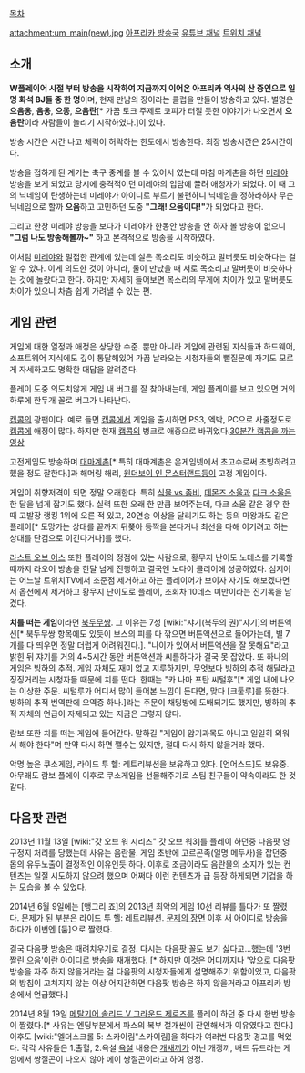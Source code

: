 [[목차]]

attachment:um_main(new).jpg
[http://afreeca.com/nrmtzv 아프리카 방송국]
[https://www.youtube.com/user/tzv23 유튜브 채널]
[http://www.twitch.tv/nrmtzv 트위치 채널]

== 소개 ==
'''W플레이어 시절 부터 방송을 시작하여 지금까지 이어온 아프리카 역사의 산 증인으로 일명 화석 BJ들 중 한 명'''이며, 현재 만남의 장이라는 클럽을 만들어 방송하고 있다. 별명은 '''으음옹''', '''음옹''', '''으몽''', '''으음란'''[* 가끔 토크 주제로 코피가 터질 듯한 이야기가 나오면서 '''으음란'''이라 사람들이 놀리기 시작하였다.]이 있다.

방송 시간은 시간 나고 체력이 허락하는 한도에서 방송한다. 최장 방송시간은 25시간이다. 

방송을 접하게 된 계기는 축구 중계를 볼 수 있어서 였는데 마침 마계촌을 하던 [[미레야]] 방송을 보게 되었고 당시에 충격적이던 미레야의 입담에 끌려 애청자가 되었다. 이 때 그의 닉네임이 탄생하는데 미레야가 아이디로 부르기 불편하니 닉네임을 정하라하자 무슨 닉네임으로 할까 '''으음'''하고 고민하던 도중 '''"그래! 으음이다!"'''가 되었다고 한다.

그리고 한창 미레야 방송을 보다가 미레야가 한동안 방송을 안 하자 볼 방송이 없으니 '''"그럼 나도 방송해볼까~"''' 하고 본격적으로 방송을 시작하였다.

이처럼 [[미레야]]와 밀접한 관계에 있는데 실은 목소리도 비슷하고 말버릇도 비슷하다는 걸 알 수 있다. 이게 의도한 것이 아니라, 둘이 만났을 때 서로 목소리고 말버릇이 비슷하다는 것에 놀랐다고 한다. 하지만 자세히 들어보면 목소리의 무게에 차이가 있고 말버릇도 차이가 있으니 차츰 쉽게 가려낼 수 있는 편.

== 게임 관련 ==
게임에 대한 열정과 애정은 상당한 수준. 뿐만 아니라 게임에 관련된 지식들과 하드웨어, 소프트웨어 지식에도 깊이 통달해있어 가끔 날라오는 시청자들의 뻘질문에 자기도 모르게 자세하고도 명확한 대답을 알려준다. 

플레이 도중 의도치않게 게임 내 버그를 잘 찾아내는데, 게임 플레이를 보고 있으면 거의 하루에 한두개 꼴로 버그가 나타난다. 

[[캡콤]]의 광팬이다. 예로 들면 [[캡콤]]에서 게임을 출시하면 PS3, 엑박, PC으로 사줄정도로 [[캡콤]]에 애정이 많다. 하지만 현재 [[캡콤]]의 병크로 애증으로 바뀌었다.[http://youtu.be/P11m3rT5ig8 30분간 캡콤을 까는 영상]

고전게임도 방송하며 [[대마계촌]][* 특히 대마계촌은 온게임넷에서 초고수로써 초빙하려고 했을 정도 잘한다.]과 해머링 해리, [[원더보이 인 몬스터랜드]]등이 고정 게임이다. 

게임이 취향저격이 되면 정말 오래한다. 특히 [[식물 vs 좀비]], [[데몬즈 소울]]과 [[다크 소울]]은 한 달을 넘게 잡기도 했다. 실력 또한 오래 한 만큼 보여주는데, 다크 소울 같은 경우 한때 고발장 랭킹 1위에 오른 적 있고, 20연승 이상을 달리기도 하는 등의 마왕과도 같은 플레이[* 도망가는 상대를 끝까지 뒤쫒아 등짝을 본다거나 최선을 다해 이기려고 하는 상대를 단검으로 이긴다거나]를 했다.

[[라스트 오브 어스]] 또한 플레이의 정점에 있는 사람으로, 황무지 난이도 노데스를 기록할때까지 라오어 방송을 한달 넘게 진행하고 결국엔 노다이 클리어에 성공하였다. 심지어는 어느날 트위치TV에서 조준점 제거하고 하는 플레이어가 보이자 자기도 해보겠다면서 옵션에서 제거하고 황무지 난이도로 플레이, 초회차 10데스 미만이라는 진기록을 남겼다.

'''치를 떠는 게임'''이라면 [[북두무쌍]]. 그 이유는 7성 [wiki:"쟈기(북두의 권)"쟈기]의 버튼액션[* 북두무쌍 항목에도 있듯이 보스의 피를 다 깎으면 버튼액션으로 들어가는데, 별 7개를 다 띄우면 정말 더럽게 어려워진다.]. "나이가 있어서 버튼액션을 잘 못해요"라고 밝힌 뒤 쟈기를 거의 4~5시간 동안 버튼액션과 씨름하다가 결국 못 잡았다. 또 하나의 게임은 빙하의 추적. 게임 자체도 재미 없고 지루하지만, 무엇보다 빙하의 추적 해달라고 징징거리는 시청자들 때문에 치를 떤다. 한때는 "카 나마 프탄 씨털후"[* 게임 내에 나오는 이상한 주문. 씨털루가 어디서 많이 들어본 느낌이 든다면, 맞다 [크툴루]를 뜻한다. 빙하의 추적 번역판에 오역중 하나.]라는 주문이 채팅방에 도배되기도 했지만, 빙하의 추적 자체의 언급이 자제되고 있는 지금은 그렇지 않다.

람보 또한 치를 떠는 게임에 들어간다. 말하길 "게임이 암기과목도 아니고 일일히 외워서 해야 한다"며 만약 다시 하면 깰수는 있지만, 절대 다시 하지 않을거라 했다.

악명 높은 쿠소게임, 라이드 투 헬: 레트리뷰션을 보유하고 있다. [언어스드]도 보유중. 아무래도 람보 플에이 이후로 쿠소게임을 선물해주기로 스팀 친구들이 약속이라도 한 것 같다. 

== 다음팟 관련 ==
2013년 11월 13일 [wiki:"갓 오브 워 시리즈" 갓 오브 워3]를 플레이 하던중 다음팟 영구정지 처리를 당했는데 사유는 음란물. 게임 초반에 고르곤족(일명 메두사)을 잡던중 몹의 유두노출이 결정적인 이유인듯 하다. 이후로 조금이라도 음란물의 소지가 있는 컨텐츠는 일절 시도하지 않으려 했으며 어쩌다 이런 컨텐츠가 급 등장 하게되면 기겁을 하는 모습을 볼 수 있었다. 

2014년 6월 9일에는 [앵그리 죠]의 2013년 최악의 게임 10선 리뷰를 틀다가 또 짤렸다. 문제가 된 부분은 라이드 투 헬: 레트리뷰션. [http://youtu.be/I9v9FWc0go4?t=41m32s 문제의 장면] 이후 새 아이디로 방송을 하다가 이번엔 [둠]으로 짤렸다. 

결국 다음팟 방송은 때려치우기로 결정. 다시는 다음팟 꼴도 보기 싫다고...했는데 '3번 짤린 으음'이란 아이디로 방송을 재개했다. [* 하지만 이것은 어디까지나 '앞으로 다음팟 방송을 자주 하지 않을거라는 걸 다음팟의 시청자들에게 설명해주기 위함이었고, 다음팟의 방침이 고쳐지지 않는 이상 어지간하면 다음팟 방송은 하지 않을거라고 아프리카 방송에서 언급했다.]

2014년 8월 19일 [[메탈기어 솔리드 V 그라운드 제로즈]]를 플레이 하던 중 다시 한번 방송이 짤렸다.[* 사유는 엔딩부분에서 파스의 복부 절개씬이 잔인해서가 이유였다고 한다.]이후도 [wiki:"엘더스크롤 5: 스카이림"스카이림]을 하다가 여러번 다음팟 경고를 먹었다. 각각 사유들은 1.출혈, 2.욕설 [[욕설]] 내용은 [[개새끼]]가 아닌 개갱끼, 배드 듀드라는 게임에서 쌍절곤이 나오지 않아 에이 쌍절곤이라고 하여 영정.

